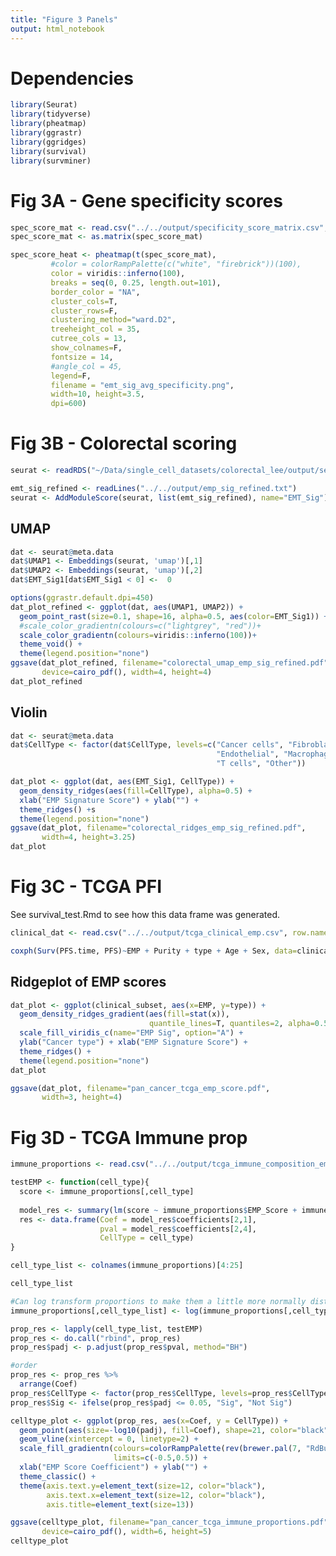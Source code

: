```yaml
---
title: "Figure 3 Panels"
output: html_notebook
---
```


# Dependencies
```r
library(Seurat)
library(tidyverse)
library(pheatmap)
library(ggrastr)
library(ggridges)
library(survival)
library(survminer)
```


# Fig 3A - Gene specificity scores
```r
spec_score_mat <- read.csv("../../output/specificity_score_matrix.csv", row.names = 1)
spec_score_mat <- as.matrix(spec_score_mat)
```

```r
spec_score_heat <- pheatmap(t(spec_score_mat),
         #color = colorRampPalette(c("white", "firebrick"))(100),
         color = viridis::inferno(100),
         breaks = seq(0, 0.25, length.out=101),
         border_color = "NA",
         cluster_cols=T,
         cluster_rows=F,
         clustering_method="ward.D2",
         treeheight_col = 35,
         cutree_cols = 13,
         show_colnames=F,
         fontsize = 14,
         #angle_col = 45,
         legend=F,
         filename = "emt_sig_avg_specificity.png",
         width=10, height=3.5,
         dpi=600)
```


# Fig 3B - Colorectal scoring
```r
seurat <- readRDS("~/Data/single_cell_datasets/colorectal_lee/output/seurat_processed_SMC.rds")
```

```r
emt_sig_refined <- readLines("../../output/emp_sig_refined.txt")
seurat <- AddModuleScore(seurat, list(emt_sig_refined), name="EMT_Sig")
```

## UMAP
```r
dat <- seurat@meta.data
dat$UMAP1 <- Embeddings(seurat, 'umap')[,1]
dat$UMAP2 <- Embeddings(seurat, 'umap')[,2]
dat$EMT_Sig1[dat$EMT_Sig1 < 0] <-  0
```

```r
options(ggrastr.default.dpi=450)
dat_plot_refined <- ggplot(dat, aes(UMAP1, UMAP2)) +
  geom_point_rast(size=0.1, shape=16, alpha=0.5, aes(color=EMT_Sig1)) +
  #scale_color_gradientn(colours=c("lightgrey", "red"))+
  scale_color_gradientn(colours=viridis::inferno(100))+
  theme_void() +
  theme(legend.position="none")
ggsave(dat_plot_refined, filename="colorectal_umap_emp_sig_refined.pdf",
       device=cairo_pdf(), width=4, height=4)
dat_plot_refined
```

## Violin
```r
dat <- seurat@meta.data
dat$CellType <- factor(dat$CellType, levels=c("Cancer cells", "Fibroblasts",
                                              "Endothelial", "Macrophages", "B cells",
                                              "T cells", "Other"))

dat_plot <- ggplot(dat, aes(EMT_Sig1, CellType)) +
  geom_density_ridges(aes(fill=CellType), alpha=0.5) +
  xlab("EMP Signature Score") + ylab("") +
  theme_ridges() +s
  theme(legend.position="none")
ggsave(dat_plot, filename="colorectal_ridges_emp_sig_refined.pdf",
       width=4, height=3.25)
dat_plot
```



# Fig 3C - TCGA PFI

See survival_test.Rmd to see how this data frame was generated.

```r
clinical_dat <- read.csv("../../output/tcga_clinical_emp.csv", row.names = 1)
```

```r
coxph(Surv(PFS.time, PFS)~EMP + Purity + type + Age + Sex, data=clinical_subset)
```

## Ridgeplot of EMP scores
```r
dat_plot <- ggplot(clinical_subset, aes(x=EMP, y=type)) +
  geom_density_ridges_gradient(aes(fill=stat(x)),
                               quantile_lines=T, quantiles=2, alpha=0.5) +
  scale_fill_viridis_c(name="EMP Sig", option="A") +
  ylab("Cancer type") + xlab("EMP Signature Score") +
  theme_ridges() +
  theme(legend.position="none")
dat_plot

ggsave(dat_plot, filename="pan_cancer_tcga_emp_score.pdf",
       width=3, height=4)
```


# Fig 3D - TCGA Immune prop
```r
immune_proportions <- read.csv("../../output/tcga_immune_composition_emp.csv")
```

```r
testEMP <- function(cell_type){
  score <- immune_proportions[,cell_type]
  
  model_res <- summary(lm(score ~ immune_proportions$EMP_Score + immune_proportions$TCGA.Study))
  res <- data.frame(Coef = model_res$coefficients[2,1],
                    pval = model_res$coefficients[2,4],
                    CellType = cell_type)
}
```

```r
cell_type_list <- colnames(immune_proportions)[4:25]
```

```r
cell_type_list
```

```r
#Can log transform proportions to make them a little more normally distributed
immune_proportions[,cell_type_list] <- log(immune_proportions[,cell_type_list] + 0.01)

prop_res <- lapply(cell_type_list, testEMP)
prop_res <- do.call("rbind", prop_res)
prop_res$padj <- p.adjust(prop_res$pval, method="BH")

#order
prop_res <- prop_res %>%
  arrange(Coef)
prop_res$CellType <- factor(prop_res$CellType, levels=prop_res$CellType)
prop_res$Sig <- ifelse(prop_res$padj <= 0.05, "Sig", "Not Sig")
```

```r
celltype_plot <- ggplot(prop_res, aes(x=Coef, y = CellType)) +
  geom_point(aes(size=-log10(padj), fill=Coef), shape=21, color="black") +
  geom_vline(xintercept = 0, linetype=2) +
  scale_fill_gradientn(colours=colorRampPalette(rev(brewer.pal(7, "RdBu")))(100), 
                       limits=c(-0.5,0.5)) +
  xlab("EMP Score Coefficient") + ylab("") +
  theme_classic() +
  theme(axis.text.y=element_text(size=12, color="black"),
        axis.text.x=element_text(size=12, color="black"),
        axis.title=element_text(size=13))

ggsave(celltype_plot, filename="pan_cancer_tcga_immune_proportions.pdf",
       device=cairo_pdf(), width=6, height=5)
celltype_plot
```




